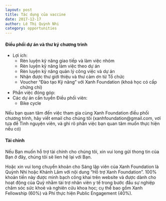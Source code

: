 ```yaml
---
layout: post
title: Tác dụng của vaccine
date: 2017-12-17
author: Lê Thị Quỳnh Nhi
category: opportunities
---
```


#### Điều phối dự án và thư ký chương trình 
-	Lợi ích:
    + Rèn luyện kỹ năng giao tiếp và làm việc nhóm
    + Rèn luyện kỹ năng làm việc theo dự án
    + Rèn luyện kỹ năng quản lý công việc và dự án 
    + Nhận được thư giới thiệu và thư cảm ơn từ Tổ chức 
    + Voucher “Đào tạo Kỹ năng” với Xanh Foundation (khoá học có cấp chứng chỉ) 
-	Phần việc đóng góp:
-	Các dự án cần tuyển Điều phối viên:
    + Bike cycle 

Nếu bạn quan tâm đến việc tham gia cùng Xanh Foundation điều phối chương trình, hãy viết email cho chúng tôi (xanhfoundation@gmail.com, vơí tựa đề Tình nguyện viên, và ghi rõ phần việc bạn quan tâm muốn thực hiện nếu có)

#### Tài chính 
Nếu Bạn muốn hỗ trợ tài chính cho chúng tôi, xin vui long gửi thong tin của Bạn ở đây, chúng tôi sẽ lien hệ lại với Bạn. 

Hoặc xin vui long chuyển khoản cho Sáng lập viên của Xanh Foundation là Quỳnh Nhi hoặc Khánh Lâm với nội dung “Hỗ trợ Xanh Foundation”.  100% khoản tiền này được minh bạch công khai trên website và được dành cho hoạt động của Quỹ nhằm tài trợ nhân viên y tế trong bước đầu sự nghiệp chăm sóc sức khoẻ và nghiên cứu khoa học; cụ thể bao gồm Xanh Fellowship (60%) và Phí thực hiện Public Engagement (40%). 
